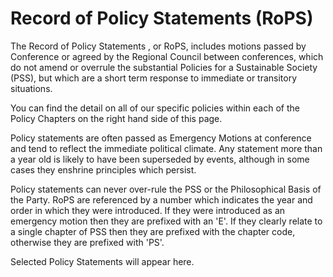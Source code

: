 # Record of Policy Statements (RoPS)

The
Record of Policy Statements
, or RoPS, includes motions passed by Conference or agreed by the Regional Council between conferences, which do not amend or overrule the substantial Policies for a Sustainable Society (PSS), but which are a short term response to immediate or transitory situations.

You can find the detail on all of our specific policies within each of the Policy Chapters on the right hand side of this page.

Policy statements are often passed as Emergency Motions at conference and tend to reflect the immediate political climate. Any statement more than a year old is likely to have been superseded by events, although in some cases they enshrine principles which persist.

Policy statements can never over-rule the PSS or the Philosophical Basis of the Party. RoPS are referenced by a number which indicates the year and order in which they were introduced. If they were introduced as an emergency motion then they are prefixed with an 'E'. If they clearly relate to a single chapter of PSS then they are prefixed with the chapter code, otherwise they are prefixed with 'PS'.

Selected Policy Statements will appear here.
